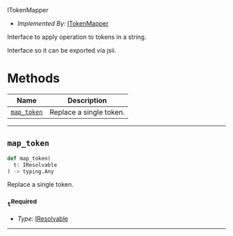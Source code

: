 ITokenMapper <a name="ITokenMapper" id="cdktf.ITokenMapper"></a>

- *Implemented By:* <a href="#cdktf.ITokenMapper">ITokenMapper</a>

Interface to apply operation to tokens in a string.

Interface so it can be exported via jsii.

# Methods <a name="Methods" id="Methods"></a>

| **Name** | **Description** |
| --- | --- |
| <code><a href="#cdktf.ITokenMapper.mapToken">map_token</a></code> | Replace a single token. |

---

## `map_token` <a name="map_token" id="cdktf.ITokenMapper.mapToken"></a>

```python
def map_token(
  t: IResolvable
) -> typing.Any
```

Replace a single token.

### `t`<sup>Required</sup> <a name="t" id="cdktf.ITokenMapper.mapToken.parameter.t"></a>

- *Type:* <a href="#cdktf.IResolvable">IResolvable</a>

---


